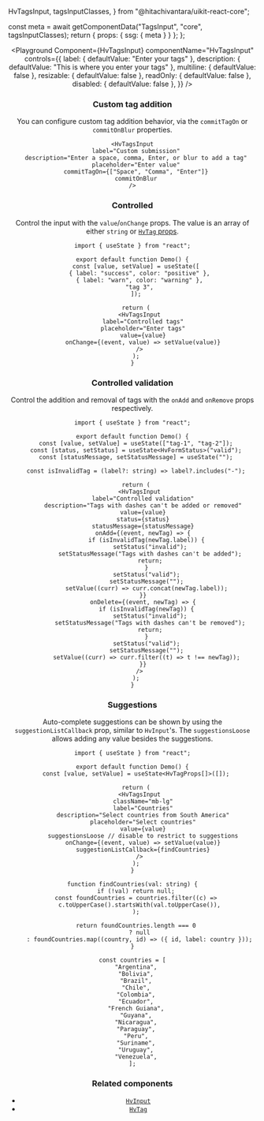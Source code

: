   HvTagsInput,
  tagsInputClasses,
} from "@hitachivantara/uikit-react-core";


  const meta = await getComponentData("TagsInput", "core", tagsInputClasses);
  return { props: { ssg: { meta } } };
};

<Header />

<Playground
  Component={HvTagsInput}
  componentName="HvTagsInput"
  controls={{
    label: { defaultValue: "Enter your tags" },
    description: { defaultValue: "This is where you enter your tags" },
    multiline: { defaultValue: false },
    resizable: { defaultValue: false },
    readOnly: { defaultValue: false },
    disabled: { defaultValue: false },
  }}
/>

### Custom tag addition

You can configure custom tag addition behavior, via the `commitTagOn` or `commitOnBlur` properties.

```tsx live
<HvTagsInput
  label="Custom submission"
  description="Enter a space, comma, Enter, or blur to add a tag"
  placeholder="Enter value"
  commitTagOn={["Space", "Comma", "Enter"]}
  commitOnBlur
/>
```

### Controlled

Control the input with the `value`/`onChange` props.
The value is an array of either `string` or [`HvTag` props](/components/tag?tab=props).

```tsx live
import { useState } from "react";

export default function Demo() {
  const [value, setValue] = useState([
    { label: "success", color: "positive" },
    { label: "warn", color: "warning" },
    "tag 3",
  ]);

  return (
    <HvTagsInput
      label="Controlled tags"
      placeholder="Enter tags"
      value={value}
      onChange={(event, value) => setValue(value)}
    />
  );
}
```

### Controlled validation

Control the addition and removal of tags with the `onAdd` and `onRemove` props respectively.

```tsx live
import { useState } from "react";

export default function Demo() {
  const [value, setValue] = useState(["tag-1", "tag-2"]);
  const [status, setStatus] = useState<HvFormStatus>("valid");
  const [statusMessage, setStatusMessage] = useState("");

  const isInvalidTag = (label?: string) => label?.includes("-");

  return (
    <HvTagsInput
      label="Controlled validation"
      description="Tags with dashes can't be added or removed"
      value={value}
      status={status}
      statusMessage={statusMessage}
      onAdd={(event, newTag) => {
        if (isInvalidTag(newTag.label)) {
          setStatus("invalid");
          setStatusMessage("Tags with dashes can't be added");
          return;
        }
        setStatus("valid");
        setStatusMessage("");
        setValue((curr) => curr.concat(newTag.label));
      }}
      onDelete={(event, newTag) => {
        if (isInvalidTag(newTag)) {
          setStatus("invalid");
          setStatusMessage("Tags with dashes can't be removed");
          return;
        }
        setStatus("valid");
        setStatusMessage("");
        setValue((curr) => curr.filter((t) => t !== newTag));
      }}
    />
  );
}
```

### Suggestions

Auto-complete suggestions can be shown by using the `suggestionListCallback` prop, similar to `HvInput`'s.
The `suggestionsLoose` allows adding any value besides the suggestions.

```tsx live
import { useState } from "react";

export default function Demo() {
  const [value, setValue] = useState<HvTagProps[]>([]);

  return (
    <HvTagsInput
      className="mb-lg"
      label="Countries"
      description="Select countries from South America"
      placeholder="Select countries"
      value={value}
      suggestionsLoose // disable to restrict to suggestions
      onChange={(event, value) => setValue(value)}
      suggestionListCallback={findCountries}
    />
  );
}

function findCountries(val: string) {
  if (!val) return null;
  const foundCountries = countries.filter((c) =>
    c.toUpperCase().startsWith(val.toUpperCase()),
  );

  return foundCountries.length === 0
    ? null
    : foundCountries.map((country, id) => ({ id, label: country }));
}

const countries = [
  "Argentina",
  "Bolivia",
  "Brazil",
  "Chile",
  "Colombia",
  "Ecuador",
  "French Guiana",
  "Guyana",
  "Nicaragua",
  "Paraguay",
  "Peru",
  "Suriname",
  "Uruguay",
  "Venezuela",
];
```

### Related components

- [`HvInput`](/components/input)
- [`HvTag`](/components/tag)
